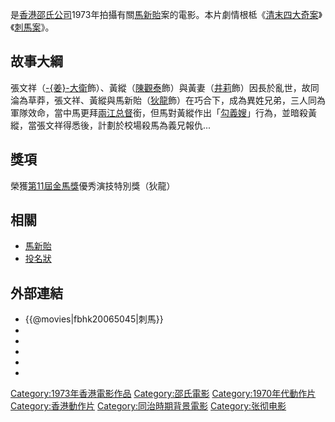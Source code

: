 {{Infobox Film
| name               = 刺馬
| original_name      = ''{{lang|en|Blood Brothers}}''
| image              = Blood Brothers 1973.jpg
| image_size         = 
| caption            = 
| director           = [[張徹|張徹]]
| producer           = [[邵逸夫|邵逸夫]]
| writer             = [[張徹|張徹]] <br> [[倪匡|倪匡]]
| narrator           = 
| starring           = [[狄龍|狄龍]] <br> [[姜大衛|姜大衛]] <br> [[陳觀泰|陳觀泰]] <br> [[井莉|井莉]] 
| music              = [[陳勳奇|陳永煜]]
| cinematography     = [[龔幕鐸|龔幕鐸]]
| editing            = [[郭廷鴻|郭廷鴻]]
| production_company = [[邵氏公司|邵氏兄弟（香港）有限公司]]
| distributor        = [[邵氏公司|邵氏兄弟（香港）有限公司]]
| released           = {{HKG-1959}}：{{film date|1973|2|14}}<br>{{GER}}：{{film date|1973|8|29}}<br>{{USA}}[[紐約|紐約]]：{{start date|1983|11|9}}
| runtime            = 118分鈡
| country            = {{英屬香港電影}}
| language           = 華語
| budget             = 
| preceded_by        = 
| followed_by        = 
| website            = 
| amg_id             = 
| imdb_id            = tt0069881
}}

{{engname|《剌馬》|''Blood Brothers''}}是[[香港|香港]][[邵氏公司|邵氏公司]]1973年拍攝有關[[馬新貽|馬新貽]]案的電影。本片劇情根柢《[[清末四大奇案|清末四大奇案]]》《[[刺馬案|刺馬案]]》。

==故事大綱==
張文祥（[[姜大衛|-{姜}-大衛]]飾）、黃縱（[[陳觀泰|陳觀泰]]飾）與黃妻（[[井莉|井莉]]飾）因長於亂世，故同淪為草莽，張文祥、黃縱與馬新貽（[[狄龍|狄龍]]飾）在巧合下，成為異姓兄弟，三人同為軍隊效命，當中馬更拜[[兩江总督|兩江总督]]銜，但馬對黃縱作出「[[勾義嫂|勾義嫂]]」行為，並暗殺黃縱，當張文祥得悉後，計劃於校場殺馬為義兄報仇...<br>

==獎項==
榮獲[[第11屆金馬獎|第11屆金馬獎]]優秀演技特別獎（狄龍）

==相關==
*[[馬新貽|馬新貽]]
*[[投名狀|投名狀]]

==外部連結==
*{{@movies|fbhk20065045|刺馬}}
*{{hkmdb title|5385|刺馬}}
*{{douban|title=刺馬}}
*{{Mtime|23261|刺馬}}
*{{rotten-tomatoes|blood-brothers|刺馬}}
*{{imdb title|0069881|刺馬}}

{{張徹}}
{{百部不可不看的香港電影}}
[[Category:1973年香港電影作品|Category:1973年香港電影作品]]
[[Category:邵氏電影|Category:邵氏電影]]
[[Category:1970年代動作片|Category:1970年代動作片]]
[[Category:香港動作片|Category:香港動作片]]
[[Category:同治時期背景電影|Category:同治時期背景電影]]
[[Category:张彻电影|Category:张彻电影]]